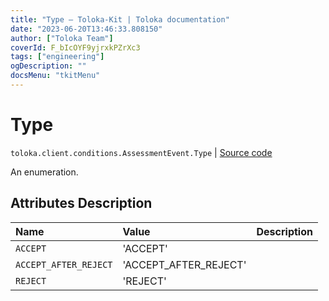 ```yaml
---
title: "Type — Toloka-Kit | Toloka documentation"
date: "2023-06-20T13:46:33.808150"
author: ["Toloka Team"]
coverId: F_bIcOYF9yjrxkPZrXc3
tags: ["engineering"]
ogDescription: ""
docsMenu: "tkitMenu"
---
```


# Type

`toloka.client.conditions.AssessmentEvent.Type` | [Source code](https://github.com/Toloka/toloka-kit/blob/v1.2.0/src/client/conditions.py#L130)

An enumeration.

## Attributes Description

| Name | Value | Description |
| :------| :-----------| :----------| 
`ACCEPT`|'ACCEPT'|
`ACCEPT_AFTER_REJECT`|'ACCEPT_AFTER_REJECT'|
`REJECT`|'REJECT'|